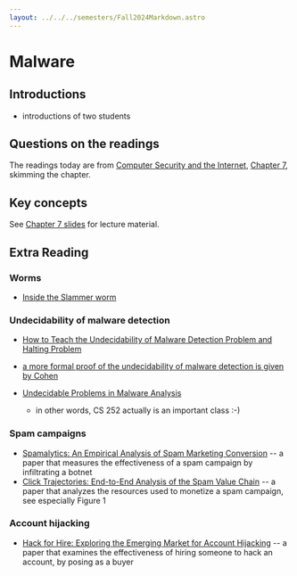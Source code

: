 ```yaml
---
layout: ../../../semesters/Fall2024Markdown.astro
---
```


# Malware

## Introductions

- introductions of two students

## Questions on the readings

The readings today are from
[Computer Security and the Internet](https://people.scs.carleton.ca/~paulv/toolsjewels.html),
[Chapter 7](https://people.scs.carleton.ca/~paulv/toolsjewels/TJrev1/ch7-rev1.pdf),
skimming the chapter.

## Key concepts

See [Chapter 7 slides](/lectures/f2024/malware.pdf) for lecture material.

## Extra Reading

### Worms

- [Inside the Slammer worm](https://ieeexplore.ieee.org/document/1219056?denied=)

### Undecidability of malware detection

- [How to Teach the Undecidability of Malware Detection Problem and Halting Problem](https://hal.science/hal-02559585/document)

- [a more formal proof of the undecidability of malware detection is given by Cohen](https://www.sciencedirect.com/science/article/abs/pii/0167404889900898)

- [Undecidable Problems in Malware Analysis](https://comodemia.comodo.com/Undecidable_Problems_in_Malware_Analysis.pdf)
  - in other words, CS 252 actually is an important class :-)

### Spam campaigns

- [Spamalytics: An Empirical Analysis of Spam Marketing Conversion](https://dl.acm.org/doi/pdf/10.1145/1455770.1455774)
  -- a paper that measures the effectiveness of a spam campaign by infiltrating
  a botnet
- [Click Trajectories: End-to-End Analysis of the Spam Value Chain](https://cseweb.ucsd.edu//~savage/papers/Oakland11.pdf)
  -- a paper that analyzes the resources used to monetize a spam campaign, see
  especially Figure 1

### Account hijacking

- [Hack for Hire: Exploring the Emerging Market for Account Hijacking](https://www.sysnet.ucsd.edu/~voelker/pubs/hackforhire-www19.pdf)
  -- a paper that examines the effectiveness of hiring someone to hack an
  account, by posing as a buyer
